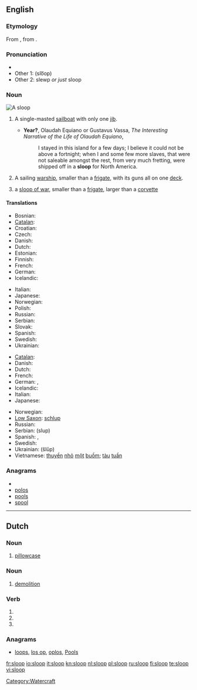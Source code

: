 ==English==
{{wikipedia}}

===Etymology===
From {{etyl|nl}} {{term|sloep||lang=nl}}, from {{etyl|dum}} {{term|slœpen||lang=dum|to glide}}.

===Pronunciation===
* {{IPA|/slup/}}
* Other 1: (slo͞op)
* Other 2: slewp ''or just'' sloop
*: {{rhymes|uːp}}

===Noun===
[[Image:Sloop (PSF).png|thumb|A sloop]]
{{en-noun}}

# {{nautical}} A single-masted [[sailboat]] with only one [[jib]].
#* '''Year?''', Olaudah Equiano or Gustavus Vassa, ''The Interesting Narrative of the Life of Olaudah Equiano'',
#*: I stayed in this island for a few days; I believe it could not be above a fortnight; when I and some few more slaves, that were not saleable amongst the rest, from very much fretting, were shipped off in a '''sloop''' for North America.
# {{military}} A sailing [[warship]], smaller than a [[frigate]], with its guns all on one [[deck]].
# a [[sloop of war]], smaller than a [[frigate]], larger than a [[corvette]]

====Translations====
{{trans-top|single-masted sailboat}}
* Bosnian: {{t-|bs|slup|m}}
* [[Catalan]]: {{t-|ca|sloop|m}}
* Croatian: {{t-|hr|slup|m}}
* Czech: {{t|cs|šalupa|f}}
* Danish: {{t-|da|slup}}
* Dutch: {{t+|nl|sloep}}
* Estonian: {{t|et|luup}}
* Finnish: {{t-|fi|sluuppi}}
* French: {{t+|fr|sloop|m}}
* German: {{t|de|Slup|f}}
* Icelandic: {{t|is|slúppa}}
{{trans-mid}}
* Italian: {{t+|it|sloop|m}}
* Japanese: {{t|ja|スループ|tr=surūpu}}
* Norwegian: {{t-|no|slupp}}
* Polish: {{t+|pl|slup|m}}
* Russian: {{t|ru|шлюп|m|tr=šljup}}
* Serbian: {{t|sr|слуп|m|sc=Cyrl}}
* Slovak: {{t|sk|šalupa|f}}
* Spanish: {{t|es|balandra|f}}
* Swedish: {{t-|sv|slup}}
* Ukrainian: {{t|uk|шлюп|m|xs=Ukrainian}}
{{trans-bottom}}

{{checktrans-top|}}
* [[Catalan]]: {{t|ca|balandra|f}}
* Danish: {{t-|da|slup}}
* Dutch: {{t+|nl|sloep}}
* French: {{t+|fr|sloop|m}}
* German: {{t-|de|Schaluppe|f}}, {{t|de|Slup|f}}
* Icelandic: {{t|is|slúppa}}
* Italian: {{t+|it|corvetta|f}}
* Japanese: {{t|ja|スループ|tr=surūpu}}
{{trans-mid}}
* Norwegian: {{t-|no|slupp}}
* [[Low Saxon]]: [[schlup]]
* Russian: {{t|ru|шлюп|m}}
* Serbian: {{t|sr|слуп|m|sc=Cyrl}} (slup)
* Spanish: {{t|es|balandra|f}}, {{t+|es|chalupa|f}}
* Swedish: {{t-|sv|slup}}
* Ukrainian: {{t|uk|шлюп|m|xs=Ukrainian}} (šlǔp)
* Vietnamese: [[thuyền]] [[nhỏ]] [[một]] [[buồm]]; [[tàu]] [[tuần]] {{t+|vi|tra|xs=Vietnamese}}
{{trans-bottom}}

===Anagrams===
* {{alphagram|[[loops#English|loops]]}} 
* [[polos#English|polos]]
* [[pools#English|pools]]
* [[spool#English|spool]]

[[Category:Watercraft]]

----

==Dutch==

===Noun===
{{nl-noun|g=c|slopen|sloopje}}

# [[pillowcase]]

===Noun===
{{nl-noun|g=m|-|-}}

# [[demolition]]

===Verb===
{{infl|nl}}

# {{nl-verb-form|n=sg|t=past|m=ind|sluipen}}
# {{nl-verb-form|p=1|n=sg|t=pres|m=ind|slopen}}
# {{nl-verb-form|m=imp|slopen}}

===Anagrams===
* [[loops#Dutch|loops]], [[los op#Dutch|los op]], [[oplos#Dutch|oplos]], [[Pools#Dutch|Pools]]

[[fr:sloop]]
[[io:sloop]]
[[it:sloop]]
[[kn:sloop]]
[[nl:sloop]]
[[pl:sloop]]
[[ru:sloop]]
[[fi:sloop]]
[[te:sloop]]
[[vi:sloop]]